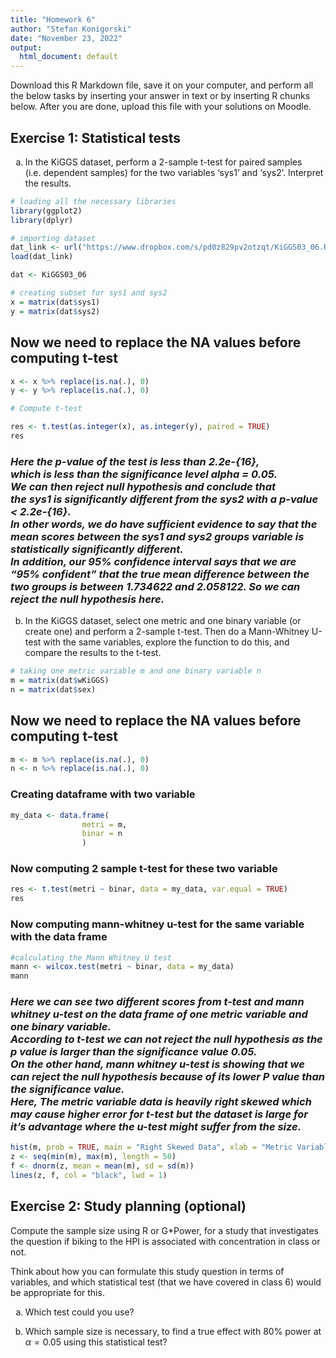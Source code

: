 ```yaml
---
title: "Homework 6"
author: "Stefan Konigorski"
date: "November 23, 2022"
output:
  html_document: default
---
```


Download this R Markdown file, save it on your computer, and perform all the below tasks by inserting your answer in text or by inserting R chunks below. After you are done, upload this file with your solutions on Moodle.

## Exercise 1: Statistical tests

a) In the KiGGS dataset, perform a 2-sample t-test for paired samples (i.e. dependent samples) for the two variables 'sys1' and 'sys2'. Interpret the results.

```r
# loading all the necessary libraries
library(ggplot2)
library(dplyr)

# importing dataset
dat_link <- url("https://www.dropbox.com/s/pd0z829pv2otzqt/KiGGS03_06.RData?dl=1")
load(dat_link)

dat <- KiGGS03_06

# creating subset for sys1 and sys2
x = matrix(dat$sys1)
y = matrix(dat$sys2)

```

## Now we need to replace the NA values before computing t-test


```r
x <- x %>% replace(is.na(.), 0)
y <- y %>% replace(is.na(.), 0)
```


```r
# Compute t-test

res <- t.test(as.integer(x), as.integer(y), paired = TRUE)
res
```
### *Here the p-value of the test is less than 2.2e-{16},<br /> which is less than the significance level alpha = 0.05.<br /> We can then reject null hypothesis and conclude that<br /> the sys1 is significantly different from the sys2 with a p-value < 2.2e-{16}.<br /> In other words, we do have sufficient evidence to say that the mean scores between the sys1 and sys2 groups variable is statistically significantly different.<br /> In addition, our 95% confidence interval says that we are “95% confident” that the true mean difference between the two groups is between 1.734622 and 2.058122. So we can reject the null hypothesis here.*

b) In the KiGGS dataset, select one metric and one binary variable (or create one) and perform a 2-sample t-test. Then do a Mann-Whitney U-test with the same variables, explore the function to do this, and compare the results to the t-test.

```r
# taking one metric variable m and one binary variable n
m = matrix(dat$wKiGGS)
n = matrix(dat$sex)


```
## Now we need to replace the NA values before computing t-test


```r
m <- m %>% replace(is.na(.), 0)
n <- n %>% replace(is.na(.), 0)
```
### Creating dataframe with two variable

```r
my_data <- data.frame( 
                metri = m,
                binar = n
                )
```


### Now computing 2 sample t-test for these two variable

```r
res <- t.test(metri ~ binar, data = my_data, var.equal = TRUE)
res
```
### Now computing mann-whitney u-test for the same variable with the data frame
```r
#calculating the Mann Whitney U test
mann <- wilcox.test(metri ~ binar, data = my_data)
mann
```

### *Here we can see two different scores from t-test and mann whitney u-test on the data frame of one metric variable and one binary variable.<br /> According to t-test we can not reject the null hypothesis as the p value is larger than the significance value 0.05.<br /> On the other hand, mann whitney u-test is showing that we can reject the null hypothesis because of its lower P value than the significance value.<br /> Here, The metric variable data is heavily right skewed which may cause higher error for t-test but the dataset is large for it's advantage where the u-test might suffer from the size.*

```r
hist(m, prob = TRUE, main = "Right Skewed Data", xlab = "Metric Variable", col = 'white', breaks = 100)
z <- seq(min(m), max(m), length = 50)
f <- dnorm(z, mean = mean(m), sd = sd(m))
lines(z, f, col = "black", lwd = 1)
```

## Exercise 2: Study planning (optional)

Compute the sample size using R or G*Power, for a study that investigates the question if biking to the HPI is associated with concentration in class or not.

Think about how you can formulate this study question in terms of variables, and which statistical test (that we have covered in class 6) would be appropriate for this.

a) Which test could you use?

b) Which sample size is necessary, to find a true effect with 80\% power at $\alpha=0.05$ using this statistical test?
